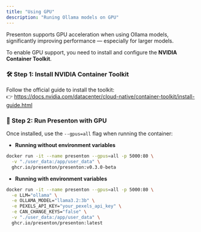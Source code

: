 ```yaml
---
title: "Using GPU"
description: "Runing Ollama models on GPU"
---
```


Presenton supports GPU acceleration when using Ollama models, significantly improving performance — especially for larger models.

To enable GPU support, you need to install and configure the **NVIDIA Container Toolkit**.

### 🛠️ Step 1: Install NVIDIA Container Toolkit

Follow the official guide to install the toolkit:\
👉 https://docs.nvidia.com/datacenter/cloud-native/container-toolkit/install-guide.html

### 🚀 Step 2: Run Presenton with GPU

Once installed, use the `--gpus=all` flag when running the container:

- **Running without environment variables**

```bash
docker run -it --name presenton --gpus=all -p 5000:80 \
  -v "./user_data:/app/user_data" \
  ghcr.io/presenton/presenton:v0.3.0-beta
```

- **Running with environment variables**

```bash
docker run -it --name presenton --gpus=all -p 5000:80 \
  -e LLM="ollama" \
  -e OLLAMA_MODEL="llama3.2:3b" \
  -e PEXELS_API_KEY="your_pexels_api_key" \
  -e CAN_CHANGE_KEYS="false" \
  -v "./user_data:/app/user_data" \
  ghcr.io/presenton/presenton:latest
```